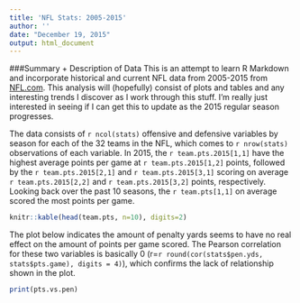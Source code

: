 ```yaml
---
title: 'NFL Stats: 2005-2015'
author: ''
date: "December 19, 2015"
output: html_document
---
```


###Summary + Description of Data
This is an attempt to learn R Markdown and incorporate historical and current NFL data from 2005-2015 from [NFL.com](http://www.nfl.com/stats/team). This analysis will (hopefully) consist of plots and tables and any interesting trends I discover as I work through this stuff. I'm really just interested in seeing if I can get this to update as the 2015 regular season progresses.


The data consists of `r ncol(stats)` offensive and defensive variables by season for each of the 32 teams in the NFL, which comes to `r nrow(stats)` observations of each variable. In 2015, the `r team.pts.2015[1,1]` have the highest average points per game at `r team.pts.2015[1,2]` points, followed by the `r team.pts.2015[2,1]` and `r team.pts.2015[3,1]` scoring on average `r team.pts.2015[2,2]` and `r team.pts.2015[3,2]` points, respectively. Looking back over the past 10 seasons, the `r team.pts[1,1]` on average scored the most points per game.

```r
knitr::kable(head(team.pts, n=10), digits=2)

```


The plot below indicates the amount of penalty yards seems to have no real effect on the amount of points per game scored. The Pearson correlation for these two variables is basically 0 (r=`r round(cor(stats$pen.yds, stats$pts.game), digits = 4)`), which confirms the lack of relationship shown in the plot.

```r

print(pts.vs.pen)

```



